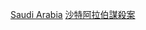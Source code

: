 {{Catnav|頁面分類|人物|各國人物|各國謀殺案受害者}}
{{Catnav|頁面分類|人物|逝世|特殊原因逝世者|謀殺受害者|各國謀殺案受害者}}
{{Catnav|頁面分類|社會|社會問題|犯罪|謀殺|謀殺受害者|各國謀殺案受害者}}
{{Catnav|頁面分類|社會|社會問題|犯罪|謀殺|各國謀殺案|沙特阿拉伯謀殺案}}
{{Catnav|頁面分類|社會科學|社會學|刑事學|犯罪|謀殺|各國謀殺案|沙特阿拉伯謀殺案}}
{{Catnav|頁面分類|社會科學|心理學|行為|犯罪|謀殺|各國謀殺案|沙特阿拉伯謀殺案}}

[[Category:各國謀殺案受害者|Saudi Arabia]]
[[Category:沙特阿拉伯謀殺案|]]